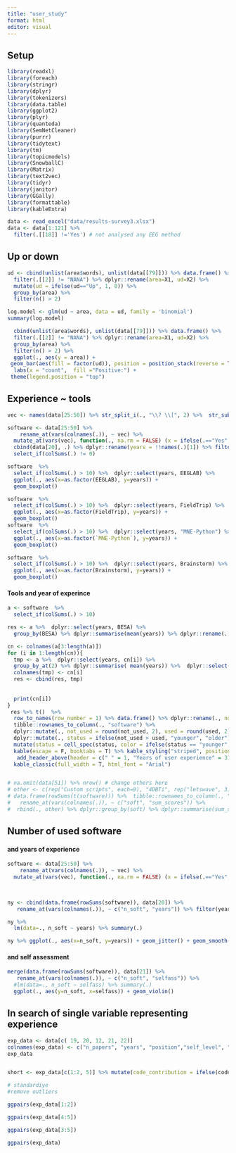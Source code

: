 ```yaml
---
title: "user_study"
format: html
editor: visual
---
```


## Setup

```r
library(readxl)
library(foreach)
library(stringr)
library(dplyr)
library(tokenizers)
library(data.table)
library(ggplot2)
library(plyr)
library(quanteda)
library(SemNetCleaner)
library(purrr)
library(tidytext)
library(tm)
library(topicmodels)
library(SnowballC)
library(Matrix)
library(text2vec)
library(tidyr)
library(janitor)
library(GGally)
library(formattable)
library(kableExtra)
```

```r
data <- read_excel("data/results-survey3.xlsx")
data <- data[1:121] %>% 
  filter(.[[18]] !='Yes') # not analysed any EEG method
```

## Up or down

```r
ud <- cbind(unlist(area$words), unlist(data[[79]])) %>% data.frame() %>% 
  filter(.[[2]] != "NANA") %>% dplyr::rename(area=X1, ud=X2) %>% 
  mutate(ud = ifelse(ud=="Up", 1, 0)) %>% 
  group_by(area) %>%
  filter(n() > 2)

log.model <- glm(ud ~ area, data = ud, family = 'binomial')
summary(log.model)
```

```r
  cbind(unlist(area$words), unlist(data[[79]])) %>% data.frame() %>% 
  filter(.[[2]] != "NANA") %>% dplyr::rename(area=X1, ud=X2) %>%
  group_by(area) %>%
  filter(n() > 2) %>% 
  ggplot(., aes(y = area)) +
 geom_bar(aes(fill = factor(ud)), position = position_stack(reverse = TRUE)) +
  labs(x = "count",  fill ="Positive:") +
 theme(legend.position = "top")
```


## Experience ~ tools 


```r
vec <- names(data[25:50]) %>% str_split_i(., "\\? \\[", 2) %>%  str_sub(., 1, -2)

software <- data[25:50] %>%
    rename_at(vars(colnames(.)), ~ vec) %>% 
  mutate_at(vars(vec), function(., na.rm = FALSE) (x = ifelse(.=="Yes", 1, 0))) %>% 
  cbind(data[20], .) %>% dplyr::rename(years = !!names(.)[1]) %>% filter(years < 50) %>% 
  select_if(colSums(.) != 0)

```

```r
software  %>% 
  select_if(colSums(.) > 10) %>%  dplyr::select(years, EEGLAB) %>% 
  ggplot(., aes(x=as.factor(EEGLAB), y=years)) + 
  geom_boxplot()

software  %>% 
  select_if(colSums(.) > 10) %>%  dplyr::select(years, FieldTrip) %>% 
  ggplot(., aes(x=as.factor(FieldTrip), y=years)) + 
  geom_boxplot()
software  %>% 
  select_if(colSums(.) > 10) %>%  dplyr::select(years, "MNE-Python") %>% 
  ggplot(., aes(x=as.factor(`MNE-Python`), y=years)) + 
  geom_boxplot()

software  %>% 
  select_if(colSums(.) > 10) %>%  dplyr::select(years, Brainstorm) %>% 
  ggplot(., aes(x=as.factor(Brainstorm), y=years)) + 
  geom_boxplot()
```

#### Tools and year of experince

```r
a <- software  %>% 
  select_if(colSums(.) > 10) 

res <- a %>%  dplyr::select(years, BESA) %>% 
  group_by(BESA) %>% dplyr::summarise(mean(years)) %>% dplyr::rename(., Usage = BESA,BESA = `mean(years)`)

cn <- colnames(a[3:length(a)])
for (i in 1:length(cn)){
  tmp <- a %>%  dplyr::select(years, cn[i]) %>% 
  group_by_at(2) %>% dplyr::summarise( mean(years)) %>%  dplyr::select(-1)
  colnames(tmp) <- cn[i] 
  res <- cbind(res, tmp) 
  
  
  print(cn[i])
}
 res %>% t()  %>%
  row_to_names(row_number = 1) %>% data.frame() %>% dplyr::rename(., not_used = X0, used = X1) %>% 
  tibble::rownames_to_column(., "software") %>%  
  dplyr::mutate(., not_used = round(not_used, 2), used = round(used, 2)) %>% 
  dplyr::mutate(., status = ifelse(not_used > used, "younger", "older")) %>% 
  mutate(status = cell_spec(status, color = ifelse(status == "younger", "green", "black")))   %>% 
  kable(escape = F, booktabs = T) %>% kable_styling("striped", position = "center",) %>%
   add_header_above(header = c(" " = 1, "Years of user experience" = 3))   %>%
  kable_classic(full_width = T, html_font = "Arial")



```

```r
# na.omit(data[51]) %>% nrow() # change others here 
# other <- c(rep("Custom scripts", each=9), "4DBTi", rep("letswave", 3), "mTRF", "RAGU", "IGOR Pro", "EEGProcessor", "ELAN", "WinEEG") %>% table(.) %>% data.frame(.) %>% rename_at(vars(colnames(.)), ~ c("soft", "sum_scores"))
# data.frame(rowSums(t(software))) %>%  tibble::rownames_to_column(., "soft") %>% 
#   rename_at(vars(colnames(.)), ~ c("soft", "sum_scores")) %>% 
#  rbind(., other) %>% dplyr::group_by(soft) %>% dplyr::summarise(sum_scores = sum(sum_scores)) 
```

## Number of used software
#### and years of experience

```r


software <- data[25:50] %>%
    rename_at(vars(colnames(.)), ~ vec) %>% 
  mutate_at(vars(vec), function(., na.rm = FALSE) (x = ifelse(.=="Yes", 1, 0))) 


  
ny <- cbind(data.frame(rowSums(software)), data[20]) %>% 
   rename_at(vars(colnames(.)), ~ c("n_soft", "years")) %>% filter(years < 50, n_soft != 0)  %>% data.frame()

ny %>% 
  lm(data=., n_soft ~ years) %>% summary(.)

ny %>% ggplot(., aes(x=n_soft, y=years)) + geom_jitter() + geom_smooth()
```
#### and self assessment

```r
merge(data.frame(rowSums(software)), data[21]) %>% 
   rename_at(vars(colnames(.)), ~ c("n_soft", "selfass")) %>% 
  #lm(data=., n_soft ~ selfass) %>% summary(.)
  ggplot(., aes(y=n_soft, x=selfass)) + geom_violin()
```


## In search of single variable representing experience 

```r
exp_data <- data[c( 19, 20, 12, 21, 22)]
colnames(exp_data) <- c("n_papers", "years", "position","self_level", "code_contribution")
exp_data


short <- exp_data[c(1:2, 5)] %>% mutate(code_contribution = ifelse(code_contribution=="Yes", 1, 0))

# standardiye
#remove outliers 
```


<!-- ```{r} -->
<!-- cov(short) -->
<!-- fit <- factanal(~ ., data = short, factors = 1,  rotation = "varimax", na.action = na.exclude) -->
<!-- fa.diagram(fit$loadings) -->
<!-- ``` -->



<!-- ```{r} -->
<!-- library(FactoMineR) -->
<!-- library(psych) -->


<!-- res.mfa <-MFA(exp_data, group = c(2, 3), type = c("s", "n"),  -->
<!--      ind.sup = NULL, name.group = c("cont", "cat"), num.group.sup = NULL,  -->
<!--      graph = TRUE) -->
<!-- group <- get_mfa_var(res.mfa, "group") -->
<!-- group -->
<!-- fviz_mfa_var(res.mfa, "group") -->
<!-- ``` -->


<!-- ```{r} -->
<!-- cortest.bartlett(exp_data[1:2]) -->
<!-- ``` -->

<!-- ```{r} -->
<!-- library("factoextra") -->
<!-- m = FAMD(exp_data[1:4],ncp=2,axes=c(1,2)) -->
<!-- m$ind -->

<!-- ``` -->


```r
ggpairs(exp_data[1:2]) 
```

```r
ggpairs(exp_data[4:5]) 
```

```r
ggpairs(exp_data[3:5]) 
```

```r
ggpairs(exp_data) 
```
